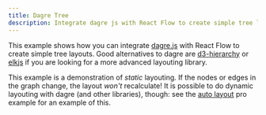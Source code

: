 ```yaml
---
title: Dagre Tree
description: Integrate dagre js with React Flow to create simple tree layouts
---
```



This example shows how you can integrate [dagre.js](https://github.com/dagrejs/dagre) with React Flow to create simple tree layouts. Good alternatives to dagre are [d3-hierarchy](https://github.com/d3/d3-hierarchy) or [elkjs](https://github.com/kieler/elkjs) if you are looking for a more advanced layouting library.

<RemoteCodeViewer route="examples/layout/dagre" framework="react" />

This example is a demonstration of _static_ layouting. If the nodes or edges in
the graph change, the layout _won't_ recalculate! It is possible to do dynamic
layouting with dagre (and other libraries), though: see the [auto layout](/examples/layout/auto-layout)
pro example for an example of this.
